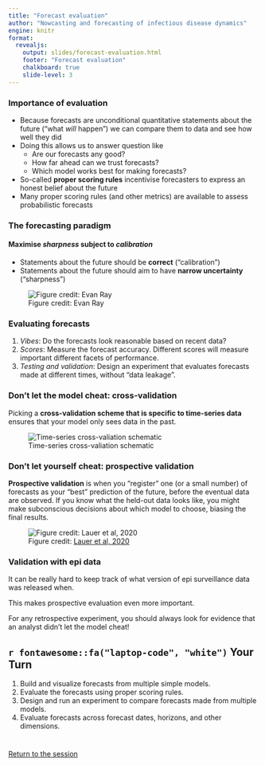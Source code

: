 ```yaml
---
title: "Forecast evaluation"
author: "Nowcasting and forecasting of infectious disease dynamics"
engine: knitr
format:
  revealjs:
    output: slides/forecast-evaluation.html
    footer: "Forecast evaluation"
    chalkboard: true
    slide-level: 3
---
```


### Importance of evaluation {.smaller}

- Because forecasts are unconditional quantitative statements about the future 
("what *will* happen") we can compare them to data and see how well they did
- Doing this allows us to answer question like
  - Are our forecasts any good?
  - How far ahead can we trust forecasts?
  - Which model works best for making forecasts?
- So-called **proper scoring rules** incentivise forecasters to express an honest belief about the future
- Many proper scoring rules (and other metrics) are available to assess probabilistic forecasts

### The forecasting paradigm {.smaller}

#### Maximise *sharpness* subject to *calibration*

- Statements about the future should be **correct** ("calibration")
- Statements about the future should aim to have **narrow uncertainty** ("sharpness")

![Figure credit: Evan Ray](figures/sharpness-calibration.png)

### Evaluating forecasts {.smaller}

1. *Vibes*: Do the forecasts look reasonable based on recent data?
2. *Scores*: Measure the forecast accuracy. Different scores will measure important different facets of performance.
3. *Testing and validation*: Design an experiment that evaluates forecasts made at different times, without "data leakage".

### Don't let the model cheat: cross-validation {.smaller}

Picking a **cross-validation scheme that is specific to time-series data** ensures that your model only sees data in the past. 

![Time-series cross-valiation schematic](figures/time-series-cross-validation.png)

### Don't let yourself cheat: prospective validation {.smaller}

**Prospective validation** is when you "register" one (or a small number) of forecasts as your "best" prediction of the future, before the eventual data are observed.
If you know what the held-out data looks like, you might make subconscious decisions about which model to choose, biasing the final results.

![Figure credit: [Lauer et al, 2020](https://arxiv.org/abs/2006.00073)](figures/test-train.jpg)

### Validation with epi data 

It can be really hard to keep track of what version of epi surveillance data was released when.

This makes prospective evaluation even more important. 

For any retrospective experiment, you should always look for evidence that an analyst didn't let the model cheat! 


## `r fontawesome::fa("laptop-code", "white")` Your Turn {background-color="#447099" transition="fade-in"}

1. Build and visualize forecasts from multiple simple models.
2. Evaluate the forecasts using proper scoring rules.
3. Design and run an experiment to compare forecasts made from multiple models.
4. Evaluate forecasts across forecast dates, horizons, and other dimensions.

#

[Return to the session](../forecast-evaluation)
